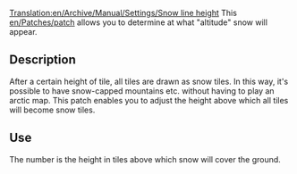 [[Translation:en/Archive/Manual/Settings/Snow line height]]
This [[en/Patches/patch]] allows you to determine at what "altitude" snow will appear.  

== Description ==

After a certain height of tile, all tiles are drawn as snow tiles.  In this way, it's possible to have snow-capped mountains etc. without having to play an arctic map.  This patch enables you to adjust the height above which all tiles will become snow tiles.

== Use ==

The number is the height in tiles above which snow will cover the ground.